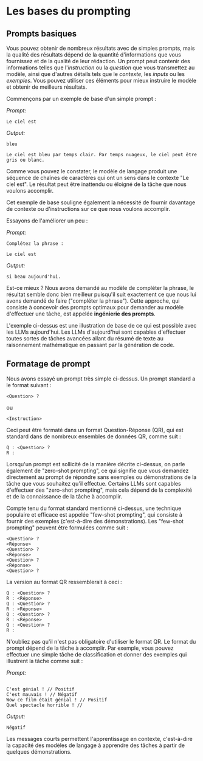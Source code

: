 # Les bases du prompting

## Prompts basiques

Vous pouvez obtenir de nombreux résultats avec de simples prompts, mais la qualité des résultats dépend de la quantité d'informations que vous fournissez et de la qualité de leur rédaction. Un prompt peut contenir des informations telles que l'*instruction* ou la *question* que vous transmettez au modèle, ainsi que d'autres détails tels que le *contexte*, les *inputs* ou les *exemples*. Vous pouvez utiliser ces éléments pour mieux instruire le modèle et obtenir de meilleurs résultats.

Commençons par un exemple de base d'un simple prompt :

*Prompt:*
```
Le ciel est
```

*Output:*
```
bleu

Le ciel est bleu par temps clair. Par temps nuageux, le ciel peut être gris ou blanc.
```

Comme vous pouvez le constater, le modèle de langage produit une séquence de chaînes de caractères qui ont un sens dans le contexte "Le ciel est". Le résultat peut être inattendu ou éloigné de la tâche que nous voulons accomplir. 

Cet exemple de base souligne également la nécessité de fournir davantage de contexte ou d'instructions sur ce que nous voulons accomplir.

Essayons de l'améliorer un peu :

*Prompt:*
```
Complétez la phrase : 

Le ciel est
```

*Output:*

```
si beau aujourd'hui.
```

Est-ce mieux ? Nous avons demandé au modèle de compléter la phrase, le résultat semble donc bien meilleur puisqu'il suit exactement ce que nous lui avons demandé de faire ("compléter la phrase"). Cette approche, qui consiste à concevoir des prompts optimaux pour demander au modèle d'effectuer une tâche, est appelée **ingénierie des prompts**. 

L'exemple ci-dessus est une illustration de base de ce qui est possible avec les LLMs aujourd'hui. Les LLMs d'aujourd'hui sont capables d'effectuer toutes sortes de tâches avancées allant du résumé de texte au raisonnement mathématique en passant par la génération de code.

## Formatage de prompt

Nous avons essayé un prompt très simple ci-dessus. Un prompt standard a le format suivant :

```
<Question> ?
```

ou 

```
<Instruction>
```
 
Ceci peut être formaté dans un format Question-Réponse (QR), qui est standard dans de nombreux ensembles de données QR, comme suit :

```
Q : <Question> ?
R : 
```

Lorsqu'un prompt est sollicité de la manière décrite ci-dessus, on parle également de "zero-shot prompting", ce qui signifie que vous demandez directement au prompt de répondre sans exemples ou démonstrations de la tâche que vous souhaitez qu'il effectue. Certains LLMs sont capables d'effectuer des "zero-shot prompting", mais cela dépend de la complexité et de la connaissance de la tâche à accomplir. 

Compte tenu du format standard mentionné ci-dessus, une technique populaire et efficace est appelée "few-shot prompting", qui consiste à fournir des exemples (c'est-à-dire des démonstrations). Les "few-shot prompting" peuvent être formulées comme suit :

```
<Question> ?
<Réponse>
<Question> ?
<Réponse>
<Question> ?
<Réponse>
<Question> ?

```

La version au format QR ressemblerait à ceci :

```
Q : <Question> ?
R : <Réponse>
Q : <Question> ?
R : <Réponse>
Q : <Question> ?
R : <Réponse>
Q : <Question> ?
R :
```

N'oubliez pas qu'il n'est pas obligatoire d'utiliser le format QR. Le format du prompt dépend de la tâche à accomplir. Par exemple, vous pouvez effectuer une simple tâche de classification et donner des exemples qui illustrent la tâche comme suit :

*Prompt:*
```

C'est génial ! // Positif
C'est mauvais ! // Négatif
Wow ce film était génial ! // Positif
Quel spectacle horrible ! //
```

*Output:*
```
Négatif
```

Les messages courts permettent l'apprentissage en contexte, c'est-à-dire la capacité des modèles de langage à apprendre des tâches à partir de quelques démonstrations.
